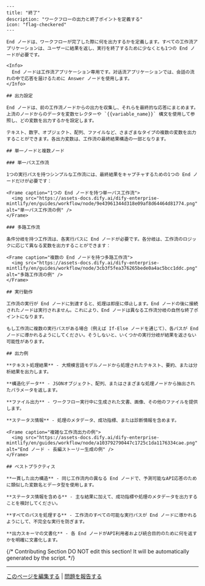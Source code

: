 ```mdx
---
title: "終了"
description: "ワークフローの出力と終了ポイントを定義する"
icon: "flag-checkered"
---

End ノードは、ワークフローが完了した際に何を出力するかを定義します。すべての工作流アプリケーションは、ユーザーに結果を返し、実行を終了するために少なくとも1つの End ノードが必要です。

<Info>
  End ノードは工作流アプリケーション専用です。对话流アプリケーションでは、会話の流れの中で応答を届けるために Answer ノードを使用します。
</Info>

## 出力設定

End ノードは、前の工作流ノードからの出力を収集し、それらを最終的な応答にまとめます。上流のノードからのデータを変数セレクターや `{{variable_name}}` 構文を使用して参照し、どの変数を出力するかを設定します。

テキスト、数字、オブジェクト、配列、ファイルなど、さまざまなタイプの複数の変数を出力することができます。各出力変数は、工作流の最終結果構造の一部となります。

## 単一ノードと複数ノード

### 単一パス工作流

1つの実行パスを持つシンプルな工作流には、最終結果をキャプチャするための1つの End ノードだけが必要です：

<Frame caption="1つの End ノードを持つ単一パス工作流">
  <img src="https://assets-docs.dify.ai/dify-enterprise-mintlify/en/guides/workflow/node/9e43961344d318e09af8d64464d81774.png" alt="単一パス工作流の例" />
</Frame>

### 多路工作流

条件分岐を持つ工作流は、各実行パスに End ノードが必要です。各分岐は、工作流のロジックに応じて異なる変数を出力することができます：

<Frame caption="複数の End ノードを持つ多路工作流">
  <img src="https://assets-docs.dify.ai/dify-enterprise-mintlify/en/guides/workflow/node/3cb3f5fea376265bede0a4ac5bcc1ddc.png" alt="多路工作流の例" />
</Frame>

## 実行動作

工作流の実行が End ノードに到達すると、処理は即座に停止します。End ノードの後に接続されたノードは実行されません。これにより、End ノードは異なる工作流分岐の自然な終了ポイントになります。

もし工作流に複数の実行パスがある場合（例えば If-Else ノードを通じて）、各パスが End ノードに導かれるようにしてください。そうしないと、いくつかの実行分岐が結果を返さない可能性があります。

## 出力例

**テキスト処理結果** - 大規模言語モデルノードから処理されたテキスト、要約、または分析結果を出力します。

**構造化データ** - JSONオブジェクト、配列、またはさまざまな処理ノードから抽出されたパラメータを返します。

**ファイル出力** - ワークフロー実行中に生成された文書、画像、その他のファイルを提供します。

**ステータス情報** - 処理のメタデータ、成功指標、または診断情報を含めます。

<Frame caption="複雑な工作流出力の例">
  <img src="https://assets-docs.dify.ai/dify-enterprise-mintlify/en/guides/workflow/node/a103792790447c1725c1da1176334cae.png" alt="End ノード - 長編ストーリー生成の例" />
</Frame>

## ベストプラクティス

**一貫した出力構造** - 同じ工作流内の異なる End ノードで、予測可能なAPI応答のために類似した変数名とデータ型を使用します。

**ステータス情報を含める** - 主な結果に加えて、成功指標や処理のメタデータを出力することを検討してください。

**すべてのパスを処理する** - 工作流のすべての可能な実行パスが End ノードに導かれるようにして、不完全な実行を防ぎます。

**出力スキーマの文書化** - 各 End ノードがAPI利用者および統合目的のために何を返すかを明確に文書化します。
```

{/*
Contributing Section
DO NOT edit this section!
It will be automatically generated by the script.
*/}

---

[このページを編集する](https://github.com/langgenius/dify-docs/edit/main/ja-jp/documja-jptation/pages/nodes/ja-jpd.mdx) | [問題を報告する](https://github.com/langgenius/dify-docs/issues/new?template=docs.yml)

